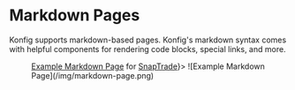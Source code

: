 
# Markdown Pages

Konfig supports markdown-based pages. Konfig's markdown syntax comes with
helpful components for rendering code blocks, special links, and more.

<Figure caption={<span><a href="https://portal.konfigthis.com/passiv/snaptrade-sdks/docs">Example Markdown Page</a> for <a href="https://snaptrade.com">SnapTrade</a></span>}>
![Example Markdown Page](/img/markdown-page.png)
</Figure>

<TalkWithUs/>

